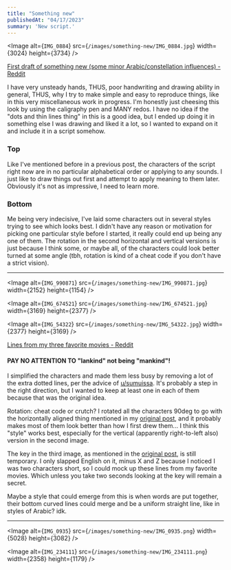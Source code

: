 ```yaml
---
title: "Something new"
publishedAt: "04/17/2023"
summary: 'New script.'
---
```


<Image
	alt={`IMG_0884`}
	src={`/images/something-new/IMG_0884.jpg`}
    width={3024}
    height={3734}
/>

[First draft of something new (some minor Arabic/constellation influences) - Reddit](https://www.reddit.com/r/neography/comments/12pdpky/first_draft_of_something_new_some_minor/)

I have very unsteady hands, THUS, poor handwriting and drawing ability in general, THUS, why I try to make simple and easy to reproduce things, like in this very miscellaneous work in progress. I'm honestly just cheesing this look by using the caligraphy pen and MANY redos. I have no idea if the "dots and thin lines thing" in this is a good idea, but I ended up doing it in something else I was drawing and liked it a lot, so I wanted to expand on it and include it in a script somehow.

### Top

Like I've mentioned before in a previous post, the characters of the script right now are in no particular alphabetical order or applying to any sounds. I just like to draw things out first and attempt to apply meaning to them later. Obviously it's not as impressive, I need to learn more.

### Bottom

Me being very indecisive, I've laid some characters out in several styles trying to see which looks best. I didn't have any reason or motivation for picking one particular style before I started, it really could end up being any one of them. The rotation in the second horizontal and vertical versions is just because I think some, or maybe all, of the characters could look better turned at some angle (tbh, rotation is kind of a cheat code if you don't have a strict vision).

---

<Image
	alt={`IMG_990871`}
	src={`/images/something-new/IMG_990871.jpg`}
    width={2152}
    height={1154}
/>

<Image
	alt={`IMG_674521`}
	src={`/images/something-new/IMG_674521.jpg`}
    width={3169}
    height={2377}
/>

<Image
	alt={`IMG_54322`}
	src={`/images/something-new/IMG_54322.jpg`}
    width={2377}
    height={3169}
/>

[Lines from my three favorite movies - Reddit](https://www.reddit.com/r/neography/comments/12rpf49/lines_from_my_three_favorite_movies/)

#### PAY NO ATTENTION TO "lankind" not being "mankind"!

I simplified the characters and made them less busy by removing a lot of the extra dotted lines, per the advice of [u/sumuissa](https://www.reddit.com/r/neography/comments/12pdpky/comment/jgmr039/?utm_source=share&amp;utm_medium=web2x&amp;context=3). It's probably a step in the right direction, but I wanted to keep at least one in each of them because that was the original idea.

Rotation: cheat code or crutch? I rotated all the characters 90deg to go with the horizontally aligned thing mentioned in my [original post](https://www.reddit.com/r/neography/comments/12pdpky/first_draft_of_something_new_some_minor/?utm_source=share&amp;utm_medium=web2x&amp;context=3), and it probably makes most of them look better than how I first drew them... I think this "style" works best, especially for the vertical (apparently right-to-left also) version in the second image.

The key in the third image, as mentioned in the [original post](https://www.reddit.com/r/neography/comments/12pdpky/first_draft_of_something_new_some_minor/?utm_source=share&amp;utm_medium=web2x&amp;context=3), is still temporary. I only slapped English on it, minus X and Z because I noticed I was two characters short, so I could mock up these lines from my favorite movies. Which unless you take two seconds looking at the key will remain a secret.

Maybe a style that could emerge from this is when words are put together, their bottom curved lines could merge and be a uniform straight line, like in styles of Arabic? idk.

---

<Image
	alt={`IMG_0935`}
	src={`/images/something-new/IMG_0935.png`}
    width={5028}
    height={3082}
/>

<Image
	alt={`IMG_234111`}
	src={`/images/something-new/IMG_234111.png`}
    width={2358}
    height={1179}
/>
